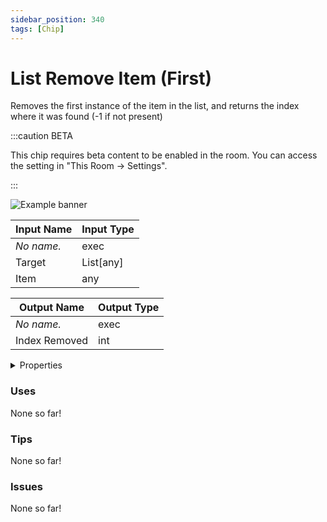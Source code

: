 ```yaml
---
sidebar_position: 340
tags: [Chip]
---
```


# List Remove Item (First)

Removes the first instance of the item in the list, and returns the index where it was found (-1 if not present)

:::caution BETA

This chip requires beta content to be enabled in the room. You can access the setting in "This Room -> Settings".

:::

![Example banner](./assets/1657cd3d-6bc5-41d2-b70f-1854f9288ffa.svg)

| Input Name | Input Type |
|-----------|-----------|
| *No name.* | exec |
| Target | List[any] |
| Item | any |

| Output Name | Output Type |
|-----------|-----------|
| *No name.* | exec |
| Index Removed | int |


<details>
  <summary>Properties</summary>
  <div>
    <div>
    <table>
      <thead>
        <tr>
          <th>Is beta required?</th>
          <th>✅</th>
        </tr>
        <tr>
          <th>Is this chip a trolling risk?</th>
          <th>❌</th>
        </tr>
        <tr>
          <th>Chip UUID</th>
          <th>1657cd3d-6bc5-41d2-b70f-1854f9288ffa</th>
        </tr>
      </thead>
    </table>
    </div>
  </div>
</details>

### Uses

None so far!

### Tips

None so far!

### Issues

None so far!